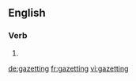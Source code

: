 
==English==

===Verb===
{{head|en}}

# {{present participle of|gazette|lang=en}}

[[de:gazetting]]
[[fr:gazetting]]
[[vi:gazetting]]